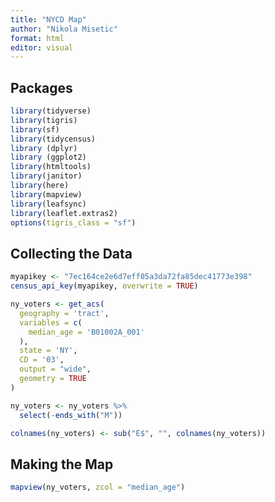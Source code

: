 ```yaml
---
title: "NYCD Map"
author: "Nikola Misetic"
format: html
editor: visual
---
```


## Packages

```r
library(tidyverse)
library(tigris)
library(sf)
library(tidycensus)
library (dplyr)
library (ggplot2)
library(htmltools)
library(janitor)
library(here)
library(mapview)
library(leafsync)
library(leaflet.extras2)
options(tigris_class = "sf")
```

## Collecting the Data

```r
myapikey <- "7ec164ce2e6d7eff05a3da72fa85dec41773e398"
census_api_key(myapikey, overwrite = TRUE)
```

```r
ny_voters <- get_acs(
  geography = 'tract',
  variables = c( 
    median_age = 'B01002A_001'
  ),
  state = 'NY',
  CD = '03',
  output = "wide",
  geometry = TRUE
)
```

```r
ny_voters <- ny_voters %>%
  select(-ends_with("M"))

colnames(ny_voters) <- sub("E$", "", colnames(ny_voters))
```

## Making the Map

```r
mapview(ny_voters, zcol = "median_age")
```

